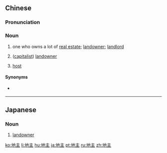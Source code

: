 ==Chinese==
{{zh-forms}}

===Pronunciation===
{{zh-pron
|m=dìzhǔ
|c=dei6 zyu2
|mn=tē-chú/tōe-chú
|cat=n
}}

===Noun===
{{zh-noun}}

# one who owns a lot of [[real estate]]; [[landowner]]; [[landlord]]
# {{lb|zh|dated|pejorative}} ([[capitalist]]) [[landowner]]
# {{lb|zh|dated}} [[host]]

====Synonyms====
* {{sense|one who owns a lot of real estate}} {{zh-l|房東}}

{{zh-cat|Intermediate}}

----

==Japanese==
{{ja-kanjitab|じ|ぬし|yomi=ok}}

===Noun===
{{ja-noun|じぬし}}

# [[landowner]]

[[ko:地主]]
[[li:地主]]
[[hu:地主]]
[[ja:地主]]
[[pt:地主]]
[[ru:地主]]
[[zh:地主]]